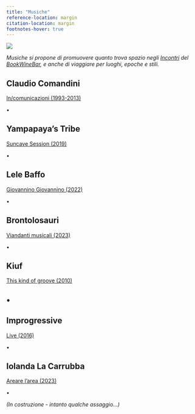```yaml
---
title: "Musiche"
reference-location: margin
citation-location: margin
footnotes-hover: true
---
```


![](images/immagini_bookwinebar/_fotolocale/Musici.JPG)

*Musiche si propone di promuovere quanto trova spazio negli [Incontri](https://grandtour.shop/incontri.html) del [BookWineBar](https://grandtour.shop/bookwinebar.html), e anche di viaggiare per luoghi, epoche e stili.*

## Claudio Comandini

[In/comunicazioni (1993-2013)](https://soundcloud.com/claudio_comandini?utm_source=clipboard&utm_medium=text&utm_campaign=social_sharing)

•

## Yampapaya's Tribe

[Suncave Session (2019)](https://www.youtube.com/watch?v=Vb628fmrEQM)

•

## Lele Baffo

[Giovannino Giovannino (2022)](https://www.youtube.com/watch?v=v_V1Iwwk8tg)

•

## Brontolosauri

[Viandanti musicali (2023)](https://www.youtube.com/watch?v=-IcvOQ-lS5A)

•

## Kiuf

[This kind of groove (2010)](https://www.n1m.com/kiuf/song/722686-this-kind-of-groove)

## •

## Improgressive

[Live (2016)](https://www.youtube.com/watch?v=zwdDUPT1D9U)

•

## Iolanda La Carrubba

[Areare l'area (2023)](https://youtu.be/XizPYvwnEZk?si=e1q2cQ9fD0zNW0au)

•

*(In costruzione - intanto qualche assaggio...)*
